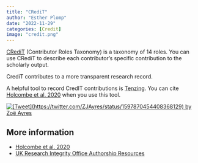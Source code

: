 ```yaml
---
title: "CRediT"
author: "Esther Plomp"
date: "2022-11-29"
categories: [Credit]
image: "credit.png"
---
```


[CRediT](https://credit.niso.org/) (Contributor Roles Taxonomy) is a taxonomy of 14 roles. You can use CRediT to describe each contributor's specific contribution to the scholarly output.

CrediT contributes to a more transparent research record.

A helpful tool to record CredIT contributions is [Tenzing](https://rollercoaster.shinyapps.io/tenzing/). You can cite [Holcombe et al. 2020](https://doi.org/10.1371/journal.pone.0244611) when you use this tool.

[![[Tweet](https://twitter.com/ZJAyres/status/1597870454408368129) by Zoë Ayres](images/paste-F9DE4E61.png){fig-alt="Zoë Ayres tweets: \"If a technician has contributed to scientific data collection, they should be in the author list, not in the acknowledgements. Tired of seeing people not get credited properly for their contribution.\" The tweet is liked ~2700 times and retweeted/cited ~250 times." fig-align="center"}](https://twitter.com/ZJAyres/status/1597870454408368129)

## **More information**

-   [Holcombe et al. 2020](https://doi.org/10.1371/journal.pone.0244611)
-   [UK Research Integrity Office Authorship Resources](https://ukrio.org/research-integrity-resources/authorship/)
